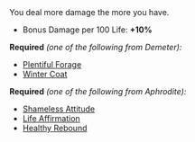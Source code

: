 
<Boon>
You deal more damage the more <IconLife /> you have.

- Bonus Damage per 100 Life: **+10%**

</Boon>

**Required** _(one of the following from Demeter):_

- [Plentiful Forage](/boons/demeter#plentiful-forage)
- [Winter Coat](/boons/demeter#winter-coat)

**Required** _(one of the following from Aphrodite):_

- [Shameless Attitude](/boons/aphrodite#shameless-attitude)
- [Life Affirmation](/boons/aphrodite#life-affirmation)
- [Healthy Rebound](/boons/aphrodite#healthy-rebound)

